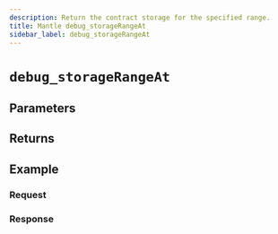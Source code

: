 ```yaml
---
description: Return the contract storage for the specified range.
title: Mantle debug_storageRangeAt
sidebar_label: debug_storageRangeAt
---
```



# `debug_storageRangeAt`


<Description />

## Parameters


<Params />

## Returns


<Returns />

## Example


<Example />

### Request


<Request />

### Response


<Response />
